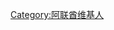 {{Userbox
  |border-c = #000000
  |border-s = 1
  |id-c     = #000000
  |id-s     = 9
  |id-fc    = #ffffff
  |info-s   = 9
  |info-fc  = #000000
  |info-c   = #ffffff
  |id       = [[File:Flag of the United Arab Emirates.svg|60px]]
  |info     = 这个用户现在居住于[[阿拉伯联合酋长国]]。
}}
[[Category:阿联酋维基人]]<noinclude>

<noinclude>
